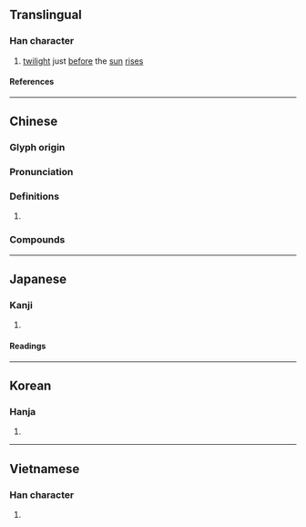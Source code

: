 {{character info/new}}
==Translingual==

===Han character===
{{Han char|rn=72|rad=日|as=13|sn=17|four=64032|canj=ATBO|ids=⿰日蒙}}

# [[twilight]] just [[before]] the [[sun]] [[rise]]s

====References====
{{Han ref|kx=0501.070|dkj=14223|dj=0871.160|hdz=21537.210|uh=66DA}}

----

==Chinese==
{{zh-forms}}

===Glyph origin===
{{Han etym}}

===Pronunciation===
{{zh-pron
|m=méng
|c=mung4
|mc=y
|oc=y
|ma=
|cat=n
}}

===Definitions===
{{zh-hanzi}}

# {{rfdef|zh}}

===Compounds===
{{zh-der|曚曨}}

----

==Japanese==

===Kanji===
{{ja-kanji|grade=|rs=日13}}

# {{rfdef|ja|sort=日13}}

====Readings====
{{ja-readings
|goon=む
|kanon=ぼう
|kanyoon=もう
|kun=くら-い
}}

----

==Korean==

===Hanja===
{{ko-hanja|몽}}

# {{rfdef|ko|sort=日13}}

----

==Vietnamese==

===Han character===
{{vi-readings|rs=日13|reading=mồng}}

# {{rfdef|vi|sort=日13}}